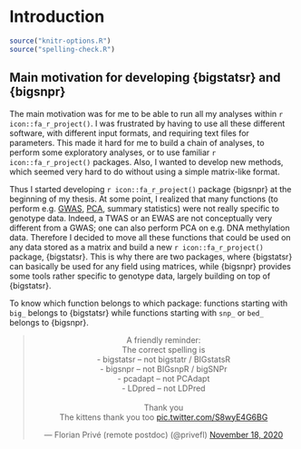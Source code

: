# Introduction

```r
source("knitr-options.R")
source("spelling-check.R")
```

## Main motivation for developing {bigstatsr} and {bigsnpr}

The main motivation was for me to be able to run all my analyses within `r icon::fa_r_project()`.
I was frustrated by having to use all these different software, with different input formats, and requiring text files for parameters.
This made it hard for me to build a chain of analyses, to perform some exploratory analyses, or to use familiar  `r icon::fa_r_project()` packages.
Also, I wanted to develop new methods, which seemed very hard to do without using a simple matrix-like format.

Thus I started developing  `r icon::fa_r_project()` package {bigsnpr} at the beginning of my thesis.
At some point, I realized that many functions (to perform e.g. [GWAS](https://en.wikipedia.org/wiki/Genome-wide_association_study), [PCA](https://en.wikipedia.org/wiki/Principal_component_analysis), summary statistics) were not really specific to genotype data.
Indeed, a TWAS or an EWAS are not conceptually very different from a GWAS; one can also perform PCA on e.g. DNA methylation data.
Therefore I decided to move all these functions that could be used on any data stored as a matrix and build a new `r icon::fa_r_project()` package, {bigstatsr}.
This is why there are two packages, where {bigstatsr} can basically be used for any field using matrices, while {bigsnpr} provides some tools rather specific to genotype data, largely building on top of {bigstatsr}.

:::: {.infobox .info}

To know which function belongs to which package: functions starting with `big_` belongs to {bigstatsr} while functions starting with `snp_` or `bed_` belongs to {bigsnpr}.

::::

<blockquote class="twitter-tweet" data-lang="en" align="center" width="50%"><p lang="en" dir="ltr">A friendly reminder:<br>The correct spelling is<br> - bigstatsr -- not bigstatr / BIGstatsR<br> - bigsnpr -- not BIGsnpR / bigSNPr<br> - pcadapt -- not PCAdapt<br> - LDpred -- not LDPred<br><br>Thank you<br>The kittens thank you too <a href="https://t.co/S8wyE4G6BG">pic.twitter.com/S8wyE4G6BG</a></p>&mdash; Florian Privé (remote postdoc) (@privefl) <a href="https://twitter.com/privefl/status/1329109034218237953?ref_src=twsrc%5Etfw">November 18, 2020</a></blockquote> <script async src="https://platform.twitter.com/widgets.js" charset="utf-8"></script> 

